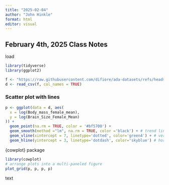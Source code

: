```yaml
---
title: "2025-02-04"
author: "John Hinkle"
format: html
editor: visual
---
```


## February 4th, 2025 Class Notes

load

```r
library(tidyverse)
library(ggplot2)

f <- "https://raw.githubusercontent.com/difiore/ada-datasets/refs/heads/main/KamilarAndCooperData.csv"
d <- read_csv(f, col_names = TRUE)
```

### Scatter plot with lines

```r
p <- ggplot(data = d, aes(
  x = log(Body_mass_female_mean), 
  y = log(Brain_Size_Female_Mean)
)) +
  geom_point(na.rm = TRUE, color = '#bf5700') +
  geom_smooth(method ="lm", na.rm = TRUE, color ='black') + # trend line with confidence interval
  geom_vline(xintercept = 7, linetype='dotted', color='green4') + # vertical line at x = 7 
  geom_hline(yintercept = 3, linetype='dotdash', color='skyblue') # horizonal line at y = 3
```

{cowplot} package

```r
library(cowplot)
# arrange plots into a multi-paneled figure
plot_grid(p, p, p, p)
```

text

```r

```
